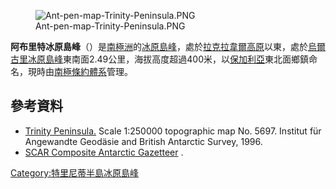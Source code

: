 [[Image:Ant-pen-map-Trinity-Peninsula.PNG|thumb]]

{{coord|63|26|46|S|57|31|10|W|display=title}}

'''阿布里特冰原島峰'''（{{lang-en|Abrit Nunatak}}）是[[南極洲|南極洲]]的[[冰原島峰|冰原島峰]]，處於[[拉克拉韋爾高原|拉克拉韋爾高原]]以東，處於[[烏爾古里冰原島峰|烏爾古里冰原島峰]]東南面2.49公里，海拔高度超過400米，以[[保加利亞|保加利亞]]東北面鄉鎮命名，現時由[[南極條約體系|南極條約體系]]管理。

==參考資料==
* [https://web.archive.org/web/20131002100340/http://www.bkg.bund.de/nn_193194/DE/Bundesamt/Downloads/Kostenlose-Karten/Antarktis-Karten/Satellitenbildkarten/Scale250/Daten/Trinity-Peninsula%2CtemplateId%3Draw%2Cproperty%3DpublicationFile.pdf/Trinity-Peninsula.pdf Trinity Peninsula.] Scale 1:250000 topographic map No. 5697. Institut für Angewandte Geodäsie and British Antarctic Survey, 1996.
* [http://data.aad.gov.au/aadc/gaz/scar/ SCAR Composite Antarctic Gazetteer] {{WebCite|url=https://www.webcitation.org/5ug2CfC7m?url=http://data.aad.gov.au/aadc/gaz/scar/ |date=20101202140255 |dateformat=iso }}.

{{DEFAULTSORT:Abrit Nunatak}}
[[Category:特里尼蒂半島冰原島峰|Category:特里尼蒂半島冰原島峰]]


{{TrinityPeninsula-geo-stub}}